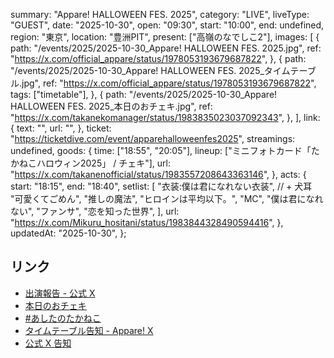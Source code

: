   summary: "Appare! HALLOWEEN FES. 2025",
  category: "LIVE",
  liveType: "GUEST",
  date: "2025-10-30",
  open: "09:30",
  start: "10:00",
  end: undefined,
  region: "東京",
  location: "豊洲PIT",
  present: ["高嶺のなでしこ2"],
  images: [
    {
      path: "/events/2025/2025-10-30_Appare! HALLOWEEN FES. 2025.jpg",
      ref: "https://x.com/official_appare/status/1978053193679687822",
    },
    {
      path: "/events/2025/2025-10-30_Appare! HALLOWEEN FES. 2025_タイムテーブル.jpg",
      ref: "https://x.com/official_appare/status/1978053193679687822",
      tags: ["timetable"],
    },
    {
      path: "/events/2025/2025-10-30_Appare! HALLOWEEN FES. 2025_本日のおチェキ.jpg",
      ref: "https://x.com/takanekomanager/status/1983835023037092343",
    },
  ],
  link: {
    text: "",
    url: "",
  },
  ticket: "https://ticketdive.com/event/apparehalloweenfes2025",
  streamings: undefined,
  goods: {
    time: ["18:55", "20:05"],
    lineup: ["ミニフォトカード「たかねこハロウィン2025」 / チェキ"],
    url: "https://x.com/takanenofficial/status/1983557208643363146",
  },
  acts: {
    start: "18:15",
    end: "18:40",
    setlist: [
      "衣装:僕は君になれない衣装", // + 犬耳
      "可愛くてごめん",
      "推しの魔法",
      "ヒロインは平均以下。",
      "MC",
      "僕は君になれない",
      "ファンサ",
      "恋を知った世界",
    ],
    url: "https://x.com/Mikuru_hositani/status/1983844328490594416",
  },
  updatedAt: "2025-10-30",
};

## リンク

- [出演報告 - 公式 X](https://x.com/takanenofficial/status/1983864082567721382)
- [本日のおチェキ](https://x.com/takanekomanager/status/1983835023037092343)
- [#あしたのたかねこ](https://x.com/takanenofficial/status/1983557208643363146)
- [タイムテーブル告知 - Appare! X](https://x.com/official_appare/status/1978053193679687822)
- [公式 X 告知](https://x.com/takanenofficial/status/1972149270015857019)

